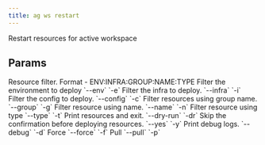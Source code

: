 ```yaml
---
title: ag ws restart
---
```


Restart resources for active workspace

## Params

<ResponseField name="resources_filter" type="str">
  Resource filter. Format - ENV:INFRA:GROUP:NAME:TYPE
</ResponseField>
<ResponseField name="env_filter" type="str">
  Filter the environment to deploy `--env` `-e`
</ResponseField>
<ResponseField name="infra_filter" type="str">
  Filter the infra to deploy. `--infra` `-i`
</ResponseField>
<ResponseField name="config_filter" type="str">
  Filter the config to deploy. `--config` `-c`
</ResponseField>
<ResponseField name="group_filter" type="str">
  Filter resources using group name. `--group` `-g`
</ResponseField>
<ResponseField name="name_filter" type="str">
  Filter resource using name. `--name` `-n`
</ResponseField>
<ResponseField name="type_filter" type="str">
  Filter resource using type `--type` `-t`
</ResponseField>
<ResponseField name="dry_run" type="bool">
  Print resources and exit. `--dry-run` `-dr`
</ResponseField>
<ResponseField name="auto_confirm" type="bool">
  Skip the confirmation before deploying resources. `--yes` `-y`
</ResponseField>
<ResponseField name="print_debug_log" type="bool">
  Print debug logs. `--debug` `-d`
</ResponseField>
<ResponseField name="force" type="bool">
  Force `--force` `-f`
</ResponseField>
<ResponseField name="pull" type="bool">
  Pull `--pull` `-p`
</ResponseField>
